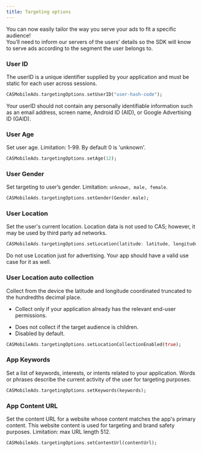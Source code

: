 ```yaml
---
title: Targeting options
---
```


You can now easily tailor the way you serve your ads to fit a specific audience!  
You’ll need to inform our servers of the users’ details so the SDK will know to serve ads according
to the segment the user belongs to.

### User ID
The userID is a unique identifier supplied by your application and must be static for each user across sessions. 
```dart
CASMobileAds.targetingOptions.setUserID("user-hash-code");
```

<Warning>  
Your userID should not contain any personally identifiable information such as  an email address, screen name, Android ID (AID), or Google Advertising ID (GAID).
</Warning>

### User Age
Set user age. Limitation: 1-99. By default 0 is 'unknown'.

 ```dart
CASMobileAds.targetingOptions.setAge(12);
```

### User Gender
Set targeting to user’s gender. Limitation: `unknown, male, female`.

 ```dart
CASMobileAds.targetingOptions.setGender(Gender.male);
```

### User Location
Set the user's current location. Location data is not used to CAS; however, it may be used by third party ad networks.

 ```dart
CASMobileAds.targetingOptions.setLocation(latitude: latitude, longitude: longitude);
```

<Warning>  
Do not use Location just for advertising. Your app should have a valid use case for it as well.
</Warning>

### User Location auto collection
Collect from the device the latitude and longitude coordinated truncated to the hundredths decimal place. 
- Collect only if your application already has the relevant end-user permissions.  
* Does not collect if the target audience is children.   
* Disabled by default.

 ```dart
CASMobileAds.targetingOptions.setLocationCollectionEnabled(true);
```

### App Keywords
Set a list of keywords, interests, or intents related to your application. Words or phrases describe
the current activity of the user for targeting purposes.

 ```dart
CASMobileAds.targetingOptions.setKeywords(keywords);
```

### App Content URL
Set the content URL for a website whose content matches the app's primary content. This website content is used for targeting and brand safety purposes. Limitation: max URL length 512.

 ```dart
CASMobileAds.targetingOptions.setContentUrl(contentUrl);
```

